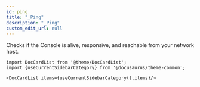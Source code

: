 ```yaml
---
id: ping
title: "_Ping"
description: "_Ping"
custom_edit_url: null
---
```




Checks if the Console is alive, responsive, and reachable from your network host.



```mdx-code-block
import DocCardList from '@theme/DocCardList';
import {useCurrentSidebarCategory} from '@docusaurus/theme-common';

<DocCardList items={useCurrentSidebarCategory().items}/>
```
      